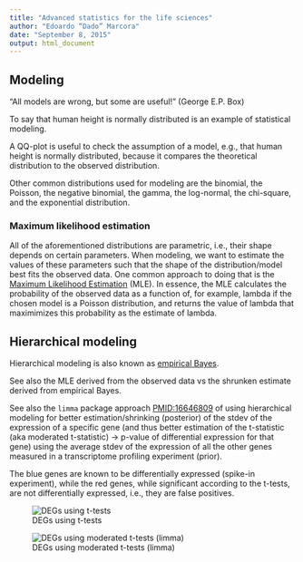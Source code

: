 ```yaml
---
title: "Advanced statistics for the life sciences"
author: "Edoardo “Dado” Marcora"
date: "September 8, 2015"
output: html_document
---
```


## Modeling

"All models are wrong, but some are useful!" (George E.P. Box)

To say that human height is normally distributed is an example of statistical modeling.

A QQ-plot is useful to check the assumption of a model, e.g., that human height is normally distributed, because it compares the theoretical distribution to the observed distribution.

Other common distributions used for modeling are the binomial, the Poisson, the negative binomial, the gamma, the log-normal, the chi-square, and the exponential distribution.

### Maximum likelihood estimation

All of the aforementioned distributions are parametric, i.e., their shape depends on certain parameters. When modeling, we want to estimate the values of these parameters such that the shape of the distribution/model best fits the observed data. One common approach to doing that is the [Maximum Likelihood Estimation](https://en.wikipedia.org/wiki/Maximum_likelihood) (MLE). In essence, the MLE calculates the probability of the observed data as a function of, for example, lambda if the chosen model is a Poisson distribution, and returns the value of lambda that maximimizes this probability as the estimate of lambda.

## Hierarchical modeling

Hierarchical modeling is also known as [empirical Bayes](https://en.wikipedia.org/wiki/Empirical_Bayes_method).

See also the MLE derived from the observed data vs the shrunken estimate derived from empirical Bayes.

See also the `limma` package approach [PMID:16646809](http://www.ncbi.nlm.nih.gov/pubmed/16646809) of using hierarchical modeling for better estimation/shrinking (posterior) of the stdev of the expression of a specific gene (and thus better estimation of the t-statistic (aka moderated t-statistic) -> p-value of differential expression for that gene) using the average stdev of the expression of all the other genes measured in a transcriptome profiling experiment (prior).

The blue genes are known to be differentially expressed (spike-in experiment), while the red genes, while significant according to the t-tests, are not differentially expressed, i.e., they are false positives.

![DEGs using t-tests](degs_using_t-tests.png)

![DEGs using moderated t-tests (limma)](degs_using_limma_moderated_t-tests.png)

